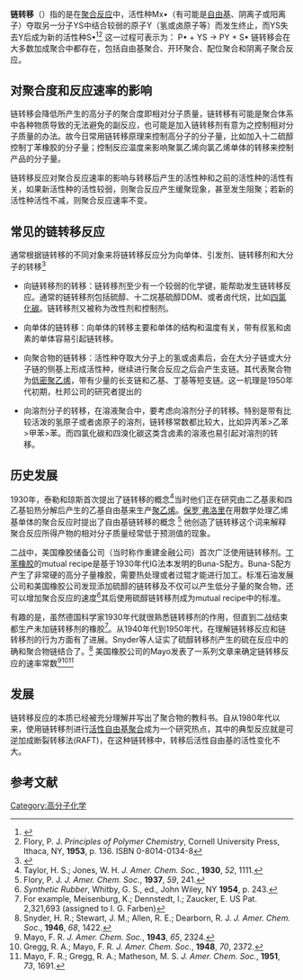 '''链转移'''（{{lang-en|'''chain transfer'''}}）指的是在[[聚合反应|聚合反应]]中，活性种Mx•（有可能是[[自由基|自由基]]、阴离子或阳离子）夺取另一分子YS中结合较弱的原子Y（氢或卤原子等）而发生终止，而YS失去Y后成为新的活性种S•<ref>{{GoldBookRef|title=chain transfer|file=C00963}}</ref><ref>Flory, P. J. ''Principles of Polymer Chemistry'', Cornell University Press, Ithaca, NY, '''1953''', p. 136. ISBN 0-8014-0134-8</ref>
这一过程可表示为：
P• + YS → PY + S•
链转移会在大多数加成聚合中都存在，包括自由基聚合、开环聚合、配位聚合和阴离子聚合反应。

==对聚合度和反应速率的影响==
链转移会降低所产生的高分子的聚合度即相对分子质量，链转移有可能是聚合体系中各种物质导致的无法避免的副反应，也可能是加入链转移剂有意为之控制相对分子质量的办法。故今日常用链转移原理来控制高分子的分子量，比如加入十二硫醇控制丁苯橡胶的分子量；控制反应温度来影响聚氯乙烯向氯乙烯单体的转移来控制产品的分子量。

链转移反应对聚合反应速率的影响与转移后产生的活性种和之前的活性种的活性有关，如果新活性种的活性较弱，则聚合反应产生缓聚现象，甚至发生阻聚；若新的活性种活性不减，则聚合反应速率不变。

==常见的链转移反应==
通常根据链转移的不同对象来将链转移反应分为向单体、引发剂、链转移剂和大分子的转移<ref>{{cite book|author=潘祖仁主编|title=高分子化学|publisher=化学工业出版社|pages=100-103}}</ref>

*向链转移剂的转移：链转移剂至少有一个较弱的化学键，能帮助发生链转移反应。通常的链转移剂包括硫醇、十二烷基硫醇DDM、或者卤代烷，比如[[四氯化碳|四氯化碳]]。链转移剂又被称为改性剂和控制剂。

*向单体的链转移：向单体的转移主要和单体的结构和温度有关，带有叔氢和卤素的单体容易引起链转移。

*向聚合物的链转移：活性种夺取大分子上的氢或卤素后，会在大分子链或大分子链的侧基上形成活性种，继续进行聚合反应之后会产生支链。其代表聚合物为[[低密聚乙烯|低密聚乙烯]]，带有少量的长支链和乙基、丁基等短支链。这一机理是1950年代初期，杜邦公司的研究者提出的</ref>

*向溶剂分子的转移，在溶液聚合中，要考虑向溶剂分子的转移。特别是带有比较活泼的氢原子或者卤原子的溶剂，链转移常数都比较大，比如异丙苯>乙苯>甲苯>苯。而四氯化碳和四溴化碳这类含卤素的溶液也易引起对溶剂的转移。

==历史发展==
1930年，泰勒和琼斯首次提出了链转移的概念<ref>Taylor, H. S.; Jones, W. H. ''J. Amer. Chem. Soc.'', '''1930''', ''52'', 1111.</ref>当时他们正在研究由二乙基汞和四乙基铅热分解后产生的乙基自由基来生产[[聚乙烯|聚乙烯]]。[[保罗`弗洛里|保罗`弗洛里]]在用数学处理乙烯基单体的聚合反应时提出了自由基链转移的概念 <ref>Flory, P. J. ''J. Amer. Chem. Soc.'', '''1937''', ''59'', 241.</ref> 他创造了链转移这个词来解释聚合反应所得产物的相对分子质量经常低于预测值的现象。

二战中，美国橡胶储备公司（当时称作重建金融公司）首次广泛使用链转移剂。[[丁苯橡胶|丁苯橡胶]]的mutual recipe是基于1930年代IG法本发明的Buna-S配方。Buna-S配方产生了非常硬的高分子量橡胶，需要热处理或者过辊才能进行加工。标准石油发展公司和美国橡胶公司发现添加硫醇的链转移及不仅可以产生低分子量的聚合物，还可以增加聚合反应的速度<ref>''Synthetic Rubber'', Whitby, G. S., ed., John Wiley, NY '''1954''', p. 243.</ref>其后使用硫醇链转移剂成为mutual recipe中的标准。

有趣的是，虽然德国科学家1930年代就很熟悉链转移剂的作用，但直到二战结束都生产未加链转移剂的橡胶<ref>For example, Meisenburg, K.; Dennstedt, I.; Zaucker, E. US Pat. 2,321,693 (assigned to I. G. Farben)</ref>。从1940年代到1950年代，在理解链转移反应和链转移剂的行为方面有了进展。Snyder等人证实了硫醇转移剂产生的硫在反应中的确和聚合物链结合了。<ref>Snyder, H. R.; Stewart, J. M.; Allen, R. E.; Dearborn, R. J. ''J. Amer. Chem. Soc.'', '''1946''', ''68'', 1422.</ref> 美国橡胶公司的Mayo发表了一系列文章来确定链转移反应的速率常数<ref>Mayo, F. R. ''J. Amer. Chem. Soc.'', '''1943''', ''65'', 2324.</ref><ref>Gregg, R. A.; Mayo, F. R. ''J. Amer. Chem. Soc.'', '''1948''', ''70'', 2372.</ref><ref>Mayo, F. R.; Gregg, R. A.; Matheson, M. S. ''J. Amer. Chem. Soc.'', '''1951''', ''73'', 1691.</ref>

==发展 ==
链转移反应的本质已经被充分理解并写出了聚合物的教科书。自从1980年代以来，使用链转移剂进行[[活性自由基聚合|活性自由基聚合]]成为一个研究热点，其中的典型反应就是可逆加成断裂转移法(RAFT)，在这种链转移中，转移后活性自由基的活性变化不大。

==参考文献==
<references/>

[[Category:高分子化学|Category:高分子化学]]